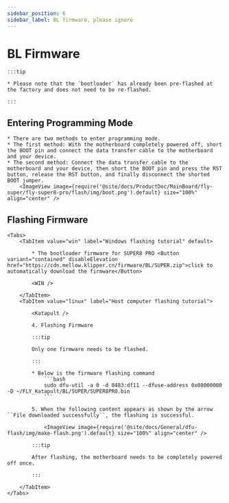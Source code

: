 ```yaml
---
sidebar_position: 6
sidebar_label: BL firmware, please ignore
---
```










# BL Firmware

    :::tip

    * Please note that the `bootloader` has already been pre-flashed at the factory and does not need to be re-flashed.

    :::
## Entering Programming Mode


    * There are two methods to enter programming mode.
    * The first method: With the motherboard completely powered off, short the BOOT pin and connect the data transfer cable to the motherboard and your device.
    * The second method: Connect the data transfer cable to the motherboard and your device, then short the BOOT pin and press the RST button, release the RST button, and finally disconnect the shorted BOOT jumper.
        <ImageView image={require('@site/docs/ProductDoc/MainBoard/fly-super/fly-super8-pro/flash/img/boot.png').default} size="100%" align="center" />

## Flashing Firmware
    <Tabs>
        <TabItem value="win" label="Windows flashing tutorial" default>

            * The bootloader firmware for SUPER8 PRO <Button variant="contained" disableElevation href="https://cdn.mellow.klipper.cn/firmware/BL/SUPER.zip">click to automatically download the firmware</Button>

            <WIN />
            
        </TabItem>
        <TabItem value="linux" label="Host computer flashing tutorial">
            
            <Katapult />

            4. Flashing Firmware

            :::tip

            Only one firmware needs to be flashed.

            :::

            * Below is the firmware flashing command
                ```bash
                sudo dfu-util -a 0 -d 0483:df11 --dfuse-address 0x08000000 -D ~/FLY_Katapult/BL/SUPER/SUPER8PRO.bin
                ```

            5. When the following content appears as shown by the arrow ``File downloaded successfully``, the flashing is successful.

                <ImageView image={require('@site/docs/General/dfu-flash/img/make-flash.png').default} size="100%" align="center" />

            :::tip

            After flashing, the motherboard needs to be completely powered off once.

            :::

        </TabItem>
    </Tabs>